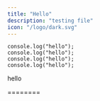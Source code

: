 ```yaml
---
title: "Hello"
description: "testing file"
icon: "/logo/dark.svg"
---
```


```tsx Helloworld.tsx {1,2} lines
console.log("hello");
console.log("hello");
console.log("hello");
console.log("hello");
```

hello

========